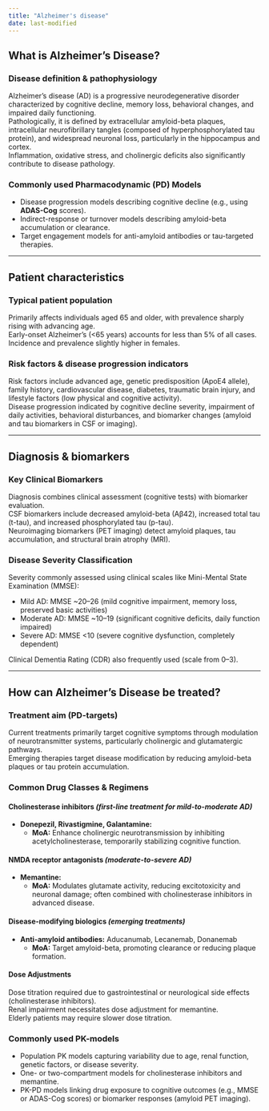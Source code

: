 ```yaml
---
title: "Alzheimer's disease"
date: last-modified
---
```


:::{.callout-caution title="Under construction"}
:::

## What is Alzheimer’s Disease?

### Disease definition & pathophysiology

Alzheimer’s disease (AD) is a progressive neurodegenerative disorder characterized by cognitive decline, memory loss, behavioral changes, and impaired daily functioning.  
Pathologically, it is defined by extracellular amyloid-beta plaques, intracellular neurofibrillary tangles (composed of hyperphosphorylated tau protein), and widespread neuronal loss, particularly in the hippocampus and cortex.  
Inflammation, oxidative stress, and cholinergic deficits also significantly contribute to disease pathology.

### Commonly used Pharmacodynamic (PD) Models

- Disease progression models describing cognitive decline (e.g., using **ADAS-Cog** scores).
- Indirect-response or turnover models describing amyloid-beta accumulation or clearance.
- Target engagement models for anti-amyloid antibodies or tau-targeted therapies.

---

## Patient characteristics

### Typical patient population

Primarily affects individuals aged 65 and older, with prevalence sharply rising with advancing age.  
Early-onset Alzheimer’s (<65 years) accounts for less than 5% of all cases.  
Incidence and prevalence slightly higher in females.

### Risk factors & disease progression indicators

Risk factors include advanced age, genetic predisposition (ApoE4 allele), family history, cardiovascular disease, diabetes, traumatic brain injury, and lifestyle factors (low physical and cognitive activity).  
Disease progression indicated by cognitive decline severity, impairment of daily activities, behavioral disturbances, and biomarker changes (amyloid and tau biomarkers in CSF or imaging).

---

## Diagnosis & biomarkers

### Key Clinical Biomarkers

Diagnosis combines clinical assessment (cognitive tests) with biomarker evaluation.  
CSF biomarkers include decreased amyloid-beta (Aβ42), increased total tau (t-tau), and increased phosphorylated tau (p-tau).  
Neuroimaging biomarkers (PET imaging) detect amyloid plaques, tau accumulation, and structural brain atrophy (MRI).

### Disease Severity Classification

Severity commonly assessed using clinical scales like Mini-Mental State Examination (MMSE):

- Mild AD: MMSE ~20–26 (mild cognitive impairment, memory loss, preserved basic activities)
- Moderate AD: MMSE ~10–19 (significant cognitive deficits, daily function impaired)
- Severe AD: MMSE <10 (severe cognitive dysfunction, completely dependent)

Clinical Dementia Rating (CDR) also frequently used (scale from 0--3).

---

## How can Alzheimer’s Disease be treated?

### Treatment aim (PD-targets)

Current treatments primarily target cognitive symptoms through modulation of neurotransmitter systems, particularly cholinergic and glutamatergic pathways.  
Emerging therapies target disease modification by reducing amyloid-beta plaques or tau protein accumulation.

### Common Drug Classes & Regimens

#### Cholinesterase inhibitors *(first-line treatment for mild-to-moderate AD)*

- **Donepezil, Rivastigmine, Galantamine:**  
  - **MoA:** Enhance cholinergic neurotransmission by inhibiting acetylcholinesterase, temporarily stabilizing cognitive function.

#### NMDA receptor antagonists *(moderate-to-severe AD)*

- **Memantine:**  
  - **MoA:** Modulates glutamate activity, reducing excitotoxicity and neuronal damage; often combined with cholinesterase inhibitors in advanced disease.

#### Disease-modifying biologics *(emerging treatments)*

- **Anti-amyloid antibodies:** Aducanumab, Lecanemab, Donanemab  
  - **MoA:** Target amyloid-beta, promoting clearance or reducing plaque formation.

#### Dose Adjustments

Dose titration required due to gastrointestinal or neurological side effects (cholinesterase inhibitors).  
Renal impairment necessitates dose adjustment for memantine.  
Elderly patients may require slower dose titration.

### Commonly used PK-models

- Population PK models capturing variability due to age, renal function, genetic factors, or disease severity.
- One- or two-compartment models for cholinesterase inhibitors and memantine.
- PK-PD models linking drug exposure to cognitive outcomes (e.g., MMSE or ADAS-Cog scores) or biomarker responses (amyloid PET imaging).
